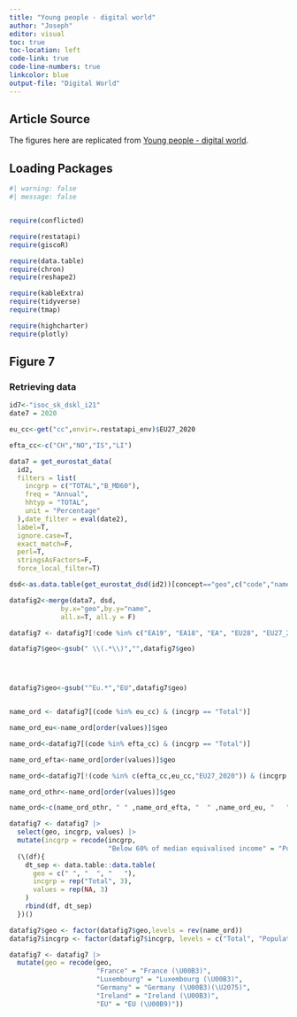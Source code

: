 ```yaml
---
title: "Young people - digital world"
author: "Joseph"
editor: visual
toc: true
toc-location: left
code-link: true
code-line-numbers: true
linkcolor: blue
output-file: "Digital World"
---
```


## Article Source

The figures here are replicated from [Young people - digital world](https://ec.europa.eu/eurostat/statistics-explained/index.php?title=Young_people_-_digital_world).

## Loading Packages

```r
#| warning: false
#| message: false


require(conflicted)

require(restatapi)
require(giscoR)

require(data.table)
require(chron)
require(reshape2)

require(kableExtra)
require(tidyverse)
require(tmap)

require(highcharter)
require(plotly)
```

## Figure 7

### Retrieving data

```r
id7<-"isoc_sk_dskl_i21"
date7 = 2020

eu_cc<-get("cc",envir=.restatapi_env)$EU27_2020

efta_cc<-c("CH","NO","IS","LI")

data7 = get_eurostat_data(
  id2, 
  filters = list(
    incgrp = c("TOTAL","B_MD60"),
    freq = "Annual",
    hhtyp = "TOTAL",
    unit = "Percentage"
  ),date_filter = eval(date2),
  label=T,
  ignore.case=T,
  exact_match=F,
  perl=T,
  stringsAsFactors=F,
  force_local_filter=T)

dsd<-as.data.table(get_eurostat_dsd(id2))[concept=="geo",c("code","name")]

datafig2<-merge(data7, dsd, 
             by.x="geo",by.y="name", 
             all.x=T, all.y = F)

datafig7 <- datafig7[!code %in% c("EA19", "EA18", "EA", "EU28", "EU27_2007", "EU")]

datafig7$geo<-gsub(" \\(.*\\)","",datafig7$geo)




datafig7$geo<-gsub("^Eu.*","EU",datafig7$geo)


name_ord <- datafig7[(code %in% eu_cc) & (incgrp == "Total")]

name_ord_eu<-name_ord[order(values)]$geo

name_ord<-datafig7[(code %in% efta_cc) & (incgrp == "Total")]

name_ord_efta<-name_ord[order(values)]$geo

name_ord<-datafig7[!(code %in% c(efta_cc,eu_cc,"EU27_2020")) & (incgrp == "Total")]

name_ord_othr<-name_ord[order(values)]$geo

name_ord<-c(name_ord_othr, " " ,name_ord_efta, "  " ,name_ord_eu, "   ", "EU")

datafig7 <- datafig7 |>
  select(geo, incgrp, values) |>
  mutate(incgrp = recode(incgrp,
                         "Below 60% of median equivalised income" = "Population at-risk-of-poverty (\U00B2)")) |>
  (\(df){
    dt_sep <- data.table::data.table(
      geo = c(" ", "  ", "   "),
      incgrp = rep("Total", 3),
      values = rep(NA, 3)
    )
    rbind(df, dt_sep)
  })()

datafig7$geo <- factor(datafig7$geo,levels = rev(name_ord))
datafig7$incgrp <- factor(datafig7$incgrp, levels = c("Total", "Population at-risk-of-poverty (\U00B2)"))

datafig7 <- datafig7 |>
  mutate(geo = recode(geo,
                      "France" = "France (\U00B3)",
                      "Luxembourg" = "Luxembourg (\U00B3)",
                      "Germany" = "Germany (\U00B3)(\U2075)",
                      "Ireland" = "Ireland (\U00B3)",
                      "EU" = "EU (\U00B9)"))


```


